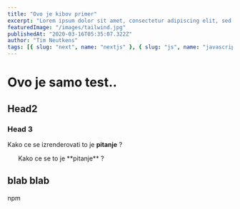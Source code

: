 ```yaml
---
title: "Ovo je kibov primer"
excerpt: "Lorem ipsum dolor sit amet, consectetur adipiscing elit, sed do eiusmod tempor incididunt ut labore et dolore magna aliqua. Praesent elementum facilisis leo vel fringilla est ullamcorper eget. At imperdiet dui accumsan sit amet nulla facilities morbi tempus."
featuredImage: "/images/tailwind.jpg"
publishedAt: "2020-03-16T05:35:07.322Z"
author: "Tim Neutkens"
tags: [{ slug: "next", name: "nextjs" }, { slug: "js", name: "javascript" }]
---
```


<!-- import { Accent } from "../../components/custom/"; -->

# Ovo je samo test..

## Head2

### Head 3

Kako ce se <Accent>izrenderovati</Accent> to je **pitanje** ?

<img src='/images/tailwind.jpg' height='12' width='20' className='my-5' />
Kako ce se to je **pitanje** ?

## blab blab

npm
